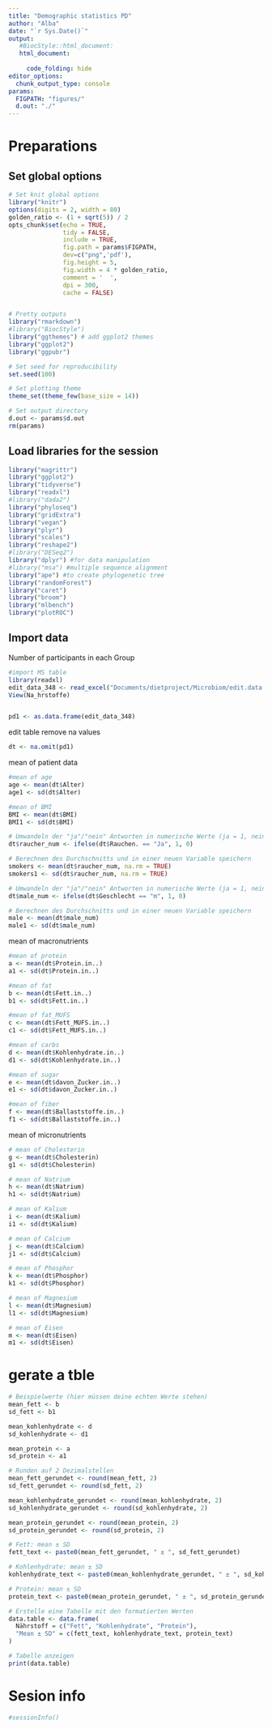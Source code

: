 ```yaml
---
title: "Demographic statistics PD"
author: "Alba"
date: "`r Sys.Date()`"
output:
   #BiocStyle::html_document:
   html_document:
     
     code_folding: hide
editor_options:
  chunk_output_type: console
params:
  FIGPATH: "figures/"
  d.out: "./"
---
```


# Preparations
## Set global options

```r
# Set knit global options
library("knitr")
options(digits = 2, width = 80)
golden_ratio <- (1 + sqrt(5)) / 2
opts_chunk$set(echo = TRUE,
               tidy = FALSE,
               include = TRUE,
               fig.path = params$FIGPATH,
               dev=c("png",'pdf'),
               fig.height = 5,
               fig.width = 4 * golden_ratio,
               comment = '  ',
               dpi = 300,
               cache = FALSE)


# Pretty outputs
library("rmarkdown")
#library("BiocStyle")
library("ggthemes") # add ggplot2 themes
library("ggplot2")
library("ggpubr")

# Set seed for reproducibility
set.seed(100)

# Set plotting theme
theme_set(theme_few(base_size = 14))

# Set output directory
d.out <- params$d.out
rm(params)
```


## Load libraries for the session
```r
library("magrittr")
library("ggplot2")
library("tidyverse")
library("readxl")
#library("dada2")
library("phyloseq")
library("gridExtra")
library("vegan")
library("plyr")
library("scales")
library("reshape2")
#library("DESeq2")
library("dplyr") #for data manipulation
#library("msa") #multiple sequence alignment
library("ape") #to create phylogenetic tree
library("randomForest") 
library("caret") 
library("broom")
library("mlbench")
library("plotROC")

```

## Import data

Number of participants in each Group


```r
#import MS table
library(readxl)
edit_data_348 <- read_excel("Documents/dietproject/Microbiom/edit.data.348.xlsx")
View(Na_hrstoffe)


pd1 <- as.data.frame(edit_data_348)

```

edit table
remove na values

```r
dt <- na.omit(pd1)
```

mean of patient data

```r
#mean of age
age <- mean(dt$Alter)
age1 <- sd(dt$Alter)
```

```r
#mean of BMI
BMI <- mean(dt$BMI)
BMI1 <- sd(dt$BMI)
```

```r
# Umwandeln der "ja"/"nein" Antworten in numerische Werte (ja = 1, nein = 0)
dt$raucher_num <- ifelse(dt$Rauchen. == "Ja", 1, 0)

# Berechnen des Durchschnitts und in einer neuen Variable speichern
smokers <- mean(dt$raucher_num, na.rm = TRUE)
smokers1 <- sd(dt$raucher_num, na.rm = TRUE)
```

```r
# Umwandeln der "ja"/"nein" Antworten in numerische Werte (ja = 1, nein = 0)
dt$male_num <- ifelse(dt$Geschlecht == "m", 1, 0)

# Berechnen des Durchschnitts und in einer neuen Variable speichern
male <- mean(dt$male_num)
male1 <- sd(dt$male_num)
```


mean of macronutrients 


```r
#mean of protein
a <- mean(dt$Protein.in..)
a1 <- sd(dt$Protein.in..)
```


```r
#mean of fat
b <- mean(dt$Fett.in..)
b1 <- sd(dt$Fett.in..)
```


```r
#mean of fat_MUFS
c <- mean(dt$Fett_MUFS.in..)
c1 <- sd(dt$Fett_MUFS.in..)
```


```r
#mean of carbs
d <- mean(dt$Kohlenhydrate.in..)
d1 <- sd(dt$Kohlenhydrate.in..)
```


```r
#mean of sugar
e <- mean(dt$davon_Zucker.in..)
e1 <- sd(dt$davon_Zucker.in..)
```


```r
#mean of fiber
f <- mean(dt$Ballaststoffe.in..)
f1 <- sd(dt$Ballaststoffe.in..)
```



mean of micronutrients

```r
# mean of Cholesterin
g <- mean(dt$Cholesterin)
g1 <- sd(dt$Cholesterin)
```


```r
# mean of Natrium
h <- mean(dt$Natrium)
h1 <- sd(dt$Natrium)
```


```r
# mean of Kalium
i <- mean(dt$Kalium)
i1 <- sd(dt$Kalium)
```


```r
# mean of Calcium
j <- mean(dt$Calcium)
j1 <- sd(dt$Calcium)
```


```r
# mean of Phosphor
k <- mean(dt$Phosphor)
k1 <- sd(dt$Phosphor)
```


```r
# mean of Magnesium
l <- mean(dt$Magnesium)
l1 <- sd(dt$Magnesium)
```


```r
# mean of Eisen
m <- mean(dt$Eisen)
m1 <- sd(dt$Eisen)
```



# gerate a tble 

```r
# Beispielwerte (hier müssen deine echten Werte stehen)
mean_fett <- b
sd_fett <- b1

mean_kohlenhydrate <- d
sd_kohlenhydrate <- d1

mean_protein <- a
sd_protein <- a1
```

```r
# Runden auf 2 Dezimalstellen
mean_fett_gerundet <- round(mean_fett, 2)
sd_fett_gerundet <- round(sd_fett, 2)

mean_kohlenhydrate_gerundet <- round(mean_kohlenhydrate, 2)
sd_kohlenhydrate_gerundet <- round(sd_kohlenhydrate, 2)

mean_protein_gerundet <- round(mean_protein, 2)
sd_protein_gerundet <- round(sd_protein, 2)
```

```r
# Fett: mean ± SD
fett_text <- paste0(mean_fett_gerundet, " ± ", sd_fett_gerundet)

# Kohlenhydrate: mean ± SD
kohlenhydrate_text <- paste0(mean_kohlenhydrate_gerundet, " ± ", sd_kohlenhydrate_gerundet)

# Protein: mean ± SD
protein_text <- paste0(mean_protein_gerundet, " ± ", sd_protein_gerundet)

```

```r
# Erstelle eine Tabelle mit den formatierten Werten
data.table <- data.frame(
  Nährstoff = c("Fett", "Kohlenhydrate", "Protein"),
  "Mean ± SD" = c(fett_text, kohlenhydrate_text, protein_text)
)

# Tabelle anzeigen
print(data.table)

```







# Sesion info
```r
#sessionInfo()
```